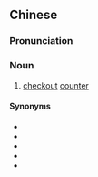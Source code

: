 {{also|收銀台|收银台}}
==Chinese==
{{zh-forms|s=收银台|t2=收銀台|type=21}}

===Pronunciation===
{{zh-pron
|m=shōuyíntái
|c=sau1 ngan4-2 toi4-2
|cat=n
}}

===Noun===
{{zh-noun}}

# [[checkout]] [[counter]]

====Synonyms====
* {{zh-l|付款台}}
* {{zh-l|收款台}}
* {{zh-l|交款處}}
* {{zh-l|付款處}}
* {{zh-l|收銀處}}